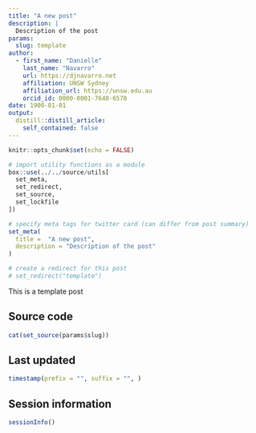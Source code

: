 ```yaml
---
title: "A new post"
description: | 
  Description of the post
params:
  slug: template
author:
  - first_name: "Danielle"
    last_name: "Navarro"
    url: https://djnavarro.net
    affiliation: UNSW Sydney
    affiliation_url: https://unsw.edu.au
    orcid_id: 0000-0001-7648-6578
date: 1900-01-01
output:
  distill::distill_article:
    self_contained: false
---
```



<!--------------- my typical setup ----------------->

```r
knitr::opts_chunk$set(echo = FALSE)
```

```r
# import utility functions as a module
box::use(../../source/utils[
  set_meta, 
  set_redirect, 
  set_source, 
  set_lockfile
])

# specify meta tags for twitter card (can differ from post summary)
set_meta(
  title =  "A new post", 
  description = "Description of the post"
)

# create a redirect for this post
# set_redirect("template")
```

<!--------------- post begins here ----------------->

This is a template post




<!--------------- appendices go here ----------------->

## Source code {.appendix}

```r
cat(set_source(params$slug))
```

## Last updated {.appendix}

```r
timestamp(prefix = "", suffix = "", )
```


## Session information {.appendix}

```r
sessionInfo()
```

